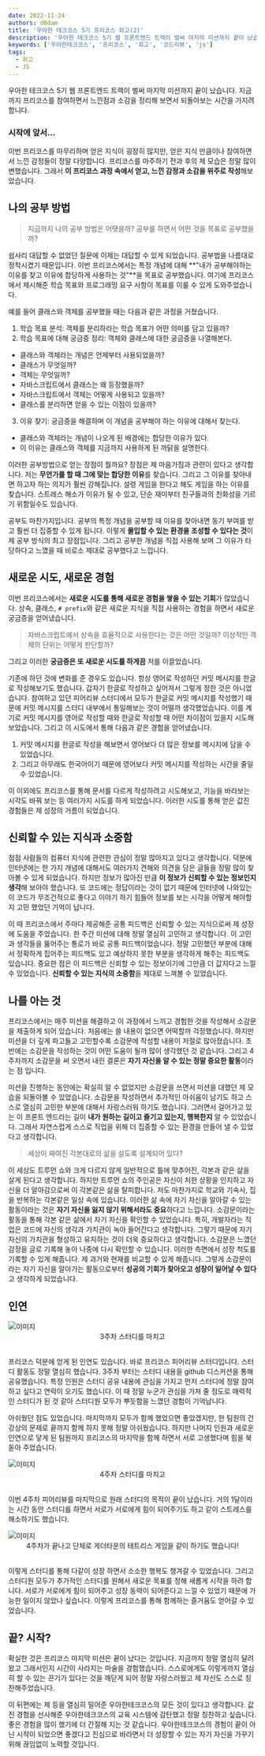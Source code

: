 ```yaml
---
date: 2022-11-24
authors: d0dam
title: '우아한 테크코스 5기 프리코스 회고(2)'
description: '우아한 테크코스 5기 웹 프론트엔드 트랙이 벌써 마지막 미션까지 끝이 났습니다. 지금까지 프리코스를 참여하면서 느낀점과 소감을 정리해 보면서 되돌아보는 시간을 가지려 합니다.'
keywords: ['우아한테크코스', '프리코스', '회고', '코드리뷰', 'js']
tags:
  - 회고
  - JS
---
```


우아한 테크코스 5기 웹 프론트엔드 트랙이 벌써 마지막 미션까지 끝이 났습니다. 지금까지 프리코스를 참여하면서 느낀점과 소감을 정리해 보면서 되돌아보는 시간을 가지려 합니다.

<!--truncate-->

### 시작에 앞서...

이번 프리코스를 마무리하며 얻은 지식이 굉장히 많지만, 얻은 지식 만큼이나 참여하면서 느낀 감정들이 정말 다양합니다.
프리코스를 마주하기 전과 후의 제 모습은 정말 많이 변했습니다.
그래서 **이 프리코스 과정 속에서 얻고, 느낀 감정과 소감을 위주로 작성**해보았습니다.

## 나의 공부 방법

> 지금까지 나의 공부 방법은 어땟을까?
> 공부를 하면서 어떤 것을 목표로 공부했을까?

쉽사리 대답할 수 없었던 질문에 이제는 대답할 수 있게 되었습니다. 공부법을 나름대로 정착시켰기 때문입니다.
이번 프리코스에서는 특정 개념에 대해 **"내가 공부해야하는 이유를 찾고 이유에 합당하게 사용하는 것"**을 목표로 공부했습니다.
여기에 프리코스에서 제시해준 학습 목표와 프로그래밍 요구 사항이 목표를 이룰 수 있게 도와주었습니다.

예를 들어 클래스와 객체를 공부했을 때는 다음과 같은 과정을 거쳤습니다.

1. 학습 목표 분석: 객체를 분리하라는 학습 목표가 어떤 의미를 담고 있을까?
2. 학습 목표에 대해 궁금증 정리: 객체와 클래스에 대한 궁금증을 나열해본다.

- 클래스와 객체라는 개념은 언제부터 사용되었을까?
- 클래스가 무엇일까?
- 객체는 무엇일까?
- 자바스크립트에서 클래스는 왜 등장했을까?
- 자바스크립트에서 객체는 어떻게 사용되고 있을까?
- 클래스를 분리하면 얻을 수 있는 이점이 있을까?

3. 이유 찾기: 궁금증을 해결하며 이 개념을 공부해야 하는 이유에 대해서 찾는다.

- 클래스와 객체라는 개념이 나오게 된 배경에는 합당한 이유가 있다.
- 이 이유는 클래스와 객체를 지금까지 사용하게 된 까닭을 설명한다.

이러한 공부방법으로 얻는 장점이 뭘까요? 장점은 제 마음가짐과 관련이 있다고 생각합니다.
저는 **무언가를 할 때 그에 맞는 합당한 이유**를 찾습니다.
그리고 그 이유를 찾아내면 하고자 하는 의지가 훨씬 강해집니다.
설령 게임을 한다고 해도 게임을 하는 이유를 찾습니다.
스트레스 해소가 이유가 될 수 있고, 단순 재미부터 친구들과의 친화성을 기르기 위함일수도 있습니다.

공부도 마찬가지입니다. 공부의 특정 개념을 공부할 때 이유를 찾아내면 동기 부여를 받고 훨씬 더 집중할 수 있게 됩니다.
이렇게 **몰입할 수 있는 환경을 조성할 수 있다는 것**이 제 공부 방식의 최고 장점입니다.
그리고 공부한 개념을 직접 사용해 보며 그 이유가 타당하다고 느꼈을 때 비로소 제대로 공부했다고 느낍니다.

## 새로운 시도, 새로운 경험

이번 프리코스에서는 **새로운 시도를 통해 새로운 경험을 쌓을 수 있는 기회**가 많았습니다.
상속, 클래스, `# prefix`와 같은 새로운 지식을 직접 사용하는 경험을 하면서 새로운 궁금증을 얻어냈습니다.

> 자바스크립트에서 상속을 효율적으로 사용한다는 것은 어떤 것일까?
> 이상적인 객체의 단위는 어떻게 판단할까?

그리고 이러한 **궁금증은 또 새로운 시도를 하게끔** 저를 이끌었습니다.

기존에 하던 것에 변화를 준 경우도 있습니다.
항상 영어로 작성하던 커밋 메시지를 한글로 작성해보기도 했습니다.
갑자기 한글로 작성하고 싶어져서 그렇게 정한 것은 아니었습니다.
참여하고 있던 피어리뷰 스터디에서 모두가 한글로 커밋 메시지를 작성했기 때문에 커밋 메시지를 스터디 내부에서 통일해보는 것이 어떨까 생각했었습니다.
이를 계기로 커밋 메시지를 영어로 작성할 때와 한글로 작성할 때 어떤 차이점이 있을지 시도해 보았습니다.
그리고 이 시도에서 통해 다음과 같은 경험을 얻어냈습니다.

1. 커밋 메시지를 한글로 작성을 해보면서 영어보다 더 많은 정보를 메시지에 담을 수 있었습니다.
2. 그리고 아무래도 한국어이기 때문에 영어보다 커밋 메시지를 작성하는 시간을 줄일 수 있었습니다.

이 이외에도 프리코스를 통해 문서를 다르게 작성하려고 시도해보고, 기능을 바라보는 시각도 바꿔 보는 등 여러가지 시도를 하게 되었습니다.
이러한 시도를 통해 얻은 값진 경험들은 제 성장의 거름이 되었습니다.

## 신뢰할 수 있는 지식과 소중함

점점 사람들의 컴퓨터 지식에 관련한 관심이 정말 많아지고 있다고 생각합니다.
덕분에 인터넷에는 한 가지 개념에 대해서도 여러가지 견해와 의견을 담은 글들을 정말 많이 찾아볼 수 있게 되었습니다.
하지만 정보가 많아진 만큼 **이 정보가 신뢰할 수 있는 정보인지 생각**해 보아야 했습니다.
또 코드에는 정답이라는 것이 없기 때문에 인터넷에 나와있는 이 코드가 무조건적으로 좋다고 이야기 하기 힘들어 정보를 보는 시각을 어떻게 해야할지 고민 했었던 기억이 납니다.

이 때 프리코스에서 주마다 제공해준 공통 피드백은 신뢰할 수 있는 지식으로써 제 성장에 도움을 주었습니다.
한 주간 미션에 대해 정말 열심히 고민하고 생각합니다.
이 고민과 생각들을 뚫어주는 통로가 바로 공통 피드백이었습니다.
정말 고민했던 부분에 대해서 정확하게 집어주는 피드백도 있고 예상하지 못한 부분을 생각하게 해주는 피드백도 있습니다.
중요한 점은 이 피드백은 신뢰할 수 있는 정보이기에 그만큼 더 값지다고 느낄 수 있었습니다.
**신뢰할 수 있는 지식의 소중함**을 제대로 느껴볼 수 있었습니다.

## 나를 아는 것

프리코스에서는 매주 미션을 해결하고 이 과정에서 느끼고 경험한 것을 작성해서 소감문을 제출하게 되어 있습니다.
처음에는 쓸 내용이 없으면 어떡할까 걱정했습니다. 하지만 미션을 더 깊게 파고들고 고민할수록 소감문에 작성할 내용이 저절로 많아졌습니다.
초반에는 소감문을 작성하는 것이 어떤 도움이 될까 많이 생각했던 것 같습니다.
그리고 4주차까지 소감문을 써 오면서 내린 결론은 **자기 자신을 알 수 있는 정말 중요한 활동**이라는 점 입니다.

미션을 진행하는 동안에는 확실히 알 수 없었지만 소감문을 쓰면서 미션을 대했던 제 모습을 되돌아볼 수 있었습니다.
소감문을 작성하면서 추가적인 아쉬움이 남기도 하고 스스로 열심히 고민한 부분에 대해서 자랑스러워 하기도 했습니다.
그러면서 걸어가고 있는 이 프론트 엔드라는 길이 **내가 원하는 길이고 즐기고 있는지, 행복한지** 알 수 있었습니다.
그래서 자연스럽게 스스로 직업을 위해 더 집중할 수 있는 환경을 만들어 낼 수 있었다고 생각합니다.

> 세상이 짜여진 각본대로의 삶을 살도록 설계되어 있다?

이 세상도 트루먼 쇼와 크게 다르지 않게 일반적으로 틀에 맞추어진, 각본과 같은 삶을 살게 된다고 생각합니다.
하지만 트루먼 쇼의 주인공은 자신이 처한 상황을 인지하고 자신을 더 알아감으로써 이 각본같은 삶을 탈피합니다.
저도 마찬가지로 학교와 기숙사, 집을 반복하는 각본같은 일상 속에 있습니다.
이러한 삶 속에 자기 자신을 알아갈 수 있는 활동이라는 것은 **자기 자신을 잃지 않기 위해서라도 중요**하다고 느낍니다.
소감문이라는 활동을 통해 각본 같은 삶에서 자기 자신을 확인할 수 있었습니다.
특히, 개발자라는 직업은 코드에 자신의 생각과 가치관이 녹아 들어간다고 생각합니다.
그렇기 때문에 자기 자신의 가치관을 형성하고 유지하는 것이 더욱 중요하다고 생각합니다.
소감문은 느꼈던 감정을 글로 기록해 놓아 나중에 다시 확인할 수 있습니다.
이러한 측면에서 성장 척도를 기록할 수 있게 해줍니다. 제 과거와 현재를 비교할 수 있게 해줍니다.
그렇게 소감문이라는 자기 자신을 알아가는 활동으로부터 **성공의 기회가 찾아오고 성장이 일어날 수 있다**고 생각하게 되었습니다.

## 인연

<img src='/img/blog/woowa-precourse-week3-week4/studyWeek3.png' alt='이미지' />
<center style={{ color: '#A9A9A9' }}>3주차 스터디를 마치고</center>

<br />

프리코스 덕분에 얻게 된 인연도 있습니다. 바로 프리코스 피어리뷰 스터디입니다.
스터디 활동도 정말 열심히 했습니다. 3주차 부터는 스터디 내용을 github 디스커션을 통해 공유했습니다.
특정 인원은 스터디 공유 내용에 관심을 가지고 먼저 스터디에 정말 참여하고 싶다고 연락이 오기도 했습니다.
이 때 정말 누군가 관심을 가져 줄 정도로 매력적인 스터디가 된 것 같아 스터디원 모두가 뿌듯함을 느꼈던 경험이 기억납니다.

아쉬웠던 점도 있었습니다.
마지막까지 모두가 함께 했었으면 좋았겠지만, 한 팀원의 건강상의 문제로 끝까지 함께 하지 못해 정말 아쉬웠습니다.
하지만 나머지 인원과 새로운 인연으로 닿게 된 팀원까지 프리코스의 마지막을 함께 하면서 서로 고생했다며 힘을 북돋아 주었습니다.

<img src='/img/blog/woowa-precourse-week3-week4/studyWeek4.png' alt='이미지' />
<center style={{ color: '#A9A9A9' }}>4주차 스터디를 마치고</center>

<br />

이번 4주차 피어리뷰를 마지막으로 원래 스터디의 목적이 끝이 났습니다.
거의 1달이라는 시간 동안 스터디를 하면서 서로가 서로에게 힘이 되어주기도 하고 같이 스트레스를 해소하기도 했습니다.

<img src='/img/blog/woowa-precourse-week3-week4/studyTeT.png' alt='이미지' />
<center style={{ color: '#A9A9A9' }}>4주차가 끝나고 단체로 게더타운의 테트리스 게임을 같이 하기도 했습니다!</center>

<br />

이렇게 스터디를 통해 다같이 성장 하면서 소소한 행복도 챙겨갈 수 있었습니다.
그리고 스터디원 모두가 추가적인 스터디를 원해서 새로운 목표를 정해 새롭게 시작을 하려 합니다.
서로가 서로에게 힘이 되어주고 성장 동력이 되어준다고 느낄 수 있었기 때문에 가능한 일이지 않았나 싶습니다.
이렇게 프리코스를 통해 함께하는 즐거움도 얻어갈 수 있었습니다.

## 끝? 시작?

확실한 것은 프리코스 마지막 미션은 끝이 났다는 것입니다.
지금까지 정말 열심히 달려왔고 그래서인지 시간이 사라지는 마술을 경험했습니다.
스스로에게도 이렇게까지 열심히 할 수 있는 끈기가 있다는 것을 깨닫게 되어 정말 자랑스러웠고 제 자신도 스스로 칭찬해주었습니다.

이 뒤편에는 제 등을 열심히 밀어준 우아한테크코스의 모든 것이 있다고 생각합니다.
값진 경험을 선사해준 우아한테크코스의 교육 시스템에 감탄했고 정말 칭찬하고 싶습니다.
좋은 경험을 많이 했기에 더 간절해 지는 것 같습니다.
우아한테크코스의 경험이 끝이 아닌 시작이 되었으면 좋겠다고 진심으로 바라면서 더 성장할 수 있는 자기 자신을 가꾸기 위해 끊임없이 노력할 것입니다.
